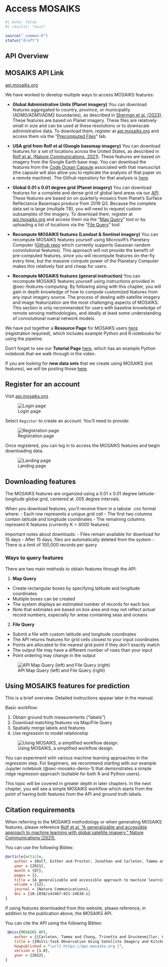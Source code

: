 # Access MOSAIKS {#sec-api}

```r
#| echo: false
#| results: "asis"

source("_common.R")
status("draft")
```


## API Overview

::: {.callout-tip}
## MOSAIKS API Link

[api.mosaiks.org](https://api.mosaiks.org/)
:::

We have worked to develop multiple ways to access MOSAIKS features:

- **Global Administrative Units (Planet imagery)** You can download features aggregated to country, province, or municipality (ADM0/ADM1/ADM2 boundaries), as described in [Sherman et al. (2023)](https://www.mosaiks.org/hdi).  These features are based on Planet imagery.  These files are relatively small in size and can be used at these resolutions or to downscale administrative data. To download them, register at [api.mosaiks.org](https://api.mosaiks.org/) and access them via the “[Precomputed Files](https://api.mosaiks.org/portal/precomputed/)” tab.  

- **USA grid from Rolf et al (Google basemap imagery)** You can download features for a set of locations across the United States, as described in [Rolf et al. (Nature Communications, 2021)](https://www.nature.com/articles/s41467-021-24638-z). These features are based on imagery from the Google Earth base map. You can download the features from the [Code Ocean Capsule](https://codeocean.com/capsule/6456296/tree/v2) associated with that manuscript (the capsule will also allow you to replicate the analysis of that paper on a remote machine). The Github repository for that analysis is [here](https://github.com/Global-Policy-Lab/mosaiks-paper). 

- **Global 0.01 x 0.01 degree grid (Planet imagery)** You can download features for a complete and dense grid of global land areas via our [API](https://api.mosaiks.org/). These features are based on on quarterly mosaics from Planet’s Surface Reflectance Basemaps produce from 2019 Q3. Because the complete data set is large (multiple TB), you will need to request custom subsamples of the imagery. To download them, register at [api.mosaiks.org](https://api.mosaiks.org/) and access them via the “[Map Query](https://api.mosaiks.org/portal/map_query/)” tool or by uploading a list of locations via the “[File Query](https://api.mosaiks.org/portal/file_query/)” tool.

- **Recompute MOSAIKS features (Landsat & Sentinel imagery)** You can recompute MOSAIKS features yourself using Microsoft’s Planetary Computer ([Github repo](https://github.com/microsoft/PlanetaryComputerExamples/blob/main/tutorials/mosaiks.ipynb) which currently supports Gaussian random convolutional features). This approach will not provide the benefit of pre-computed features, since you will recompute features on-the-fly every time, but the massive compute power of the Planetary Computer makes this relatively fast and cheap for users. 

- **Recompute MOSAIKS features (general instruction)** You can recompute MOSAIKS features yourself using instructions provided in @sec-features-computing. By following along with this chapter, you will gain in depth knowledge of how to compute customized features from any input imagery source. The process of dealing with satellite imagery and image featurization are the most challenging aspects of MOSAIKS. This section is only recommended for users with baseline knowledge of remote sensing methodologies, and ideally at least some understanding of convolutional nueral network models. 

We have put together a **Resource Page** for MOSAIKS users [here](https://api.mosaiks.org/portal/resources/) (registration required), which includes example Python and R notebooks for using the pipeline.

Don’t forget to see our **Tutorial Page** [here](https://www.mosaiks.org/tutorials), which has an example Python notebook that we walk through in the video.

If you are looking for **new data sets** that we create using MOSAIKS (not features), we will be posting those [here](https://www.mosaiks.org/data-sets).

## Register for an account

Visit [api.mosaiks.org](https://api.mosaiks.org/).

![Login page](images/api-home.png)

Select `Register` to create an account. You'll need to provide:

![Registration page](images/api-register.png)

Once registered, you can log in to access the MOSAIKS features and begin downloading data.

![Landing page](images/api-landing.png)

## Downloading features 

The MOSAIKS features are organized using a 0.01 x 0.01 degree latitude-longitude global grid, centered at .005 degree intervals.

When you download features, you'll receive them in a tabular .csv format where:
- Each row represents a unique grid cell
- The first two columns contain latitude and longitude coordinates
- The remaining columns represent K features (currently K = 4000 features)

Important notes about downloads:
- Files remain available for download for 15 days
- After 15 days, files are automatically deleted from the system
- There is a limit of 100,000 records per query

### Ways to query features

There are two main methods to obtain features through the API:

1. **Map Query**
- Create rectangular boxes by specifying latitude and longitude coordinates
- Multiple boxes can be created
- The system displays an estimated number of records for each box
- Note that estimates are based on box area and may not reflect actual record numbers, especially for areas containing seas and oceans

2. **File Query** 
- Submit a file with custom latitude and longitude coordinates
- The API returns features for grid cells closest to your input coordinates
- Points are allocated to the nearest grid point if they don't exactly match
- The output file may have a different number of rows than your input
- Point ordering may change in the output

![API Map Query (left) and File Query (right)](images/api-map-n-file.png)

## Using MOSAIKS features for prediction

::: {.callout-tip}
This is a brief overview. Detailed instructions appear later in the manual.
:::

Basic workflow:

1. Obtain ground truth measurements ("labels")
2. Download matching features via Map/File Query
3. Spatially merge labels and features
4. Use regression to model relationship

![Using MOSAIKS, a simplified workflow design.](images/mosaiks-overview.png)

You can experiment with various machine learning approaches in the regression step. For beginners, we recommend starting with our example Jupyter notebook (@sec-mosaiks-demo-1) that demonstrates a simple ridge regression approach (suitable for both R and Python users).

This topic will be covered in greater depth in later chapters. In the next chapter, you will see a simple MOSAIKS workflow which starts from the point of having both features from the API and ground truth labels. 

## Citation requirements

When referring to the MOSAIKS methodology or when generating MOSAIKS features, please reference [Rolf et al. “A generalizable and accessible approach to machine learning with global satellite imagery.” Nature Communications (2021).](https://www.nature.com/articles/s41467-021-24638-z)

You can use the following Bibtex:
```bibtex
@article{article,
    author = {Rolf, Esther and Proctor, Jonathan and Carleton, Tamma and Bolliger, Ian and Shankar, Vaishaal and Ishihara, Miyabi and Recht, Benjamin and Hsiang, Solomon},
    year = {2021},
    month = {07},
    pages = {},
    title = {A generalizable and accessible approach to machine learning with global satellite imagery},
    volume = {12},
    journal = {Nature Communications},
    doi = {10.1038/s41467-021-24638-z}
}
```

If using features downloaded from this website, please reference, in addition to the publication above, the MOSAIKS API.

You can cite the API using the following Bibtex:
```bibtex
 @misc{MOSAIKS API,
    author = {{Carleton, Tamma and Chong, Trinetta and Druckenmiller, Hannah and Noda, Eugenio and Proctor, Jonathan and Rolf, Esther and Hsiang, Solomon}},
    title = {{Multi-Task Observation Using Satellite Imagery and Kitchen Sinks (MOSAIKS) API}},
    howpublished = "\url{ https://api.mosaiks.org }",
    version = {1.0},
    year = {2022},
}
```
